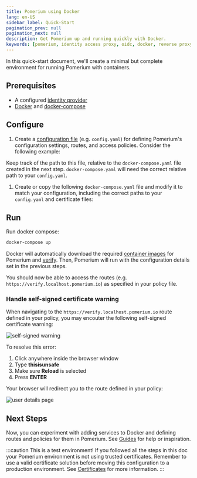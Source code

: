 ```yaml
---
title: Pomerium using Docker
lang: en-US
sidebar_label: Quick-Start
pagination_prev: null
pagination_next: null
description: Get Pomerium up and running quickly with Docker.
keywords: [pomerium, identity access proxy, oidc, docker, reverse proxy, containers, identity aware proxy]
---
```



In this quick-start document, we'll create a minimal but complete environment for running Pomerium with containers.

## Prerequisites

- A configured [identity provider]
- [Docker] and [docker-compose]

## Configure

1. Create a [configuration file] (e.g. `config.yaml`) for defining Pomerium's configuration settings, routes, and access policies. Consider the following example:

  <ConfigDocker/>

   Keep track of the path to this file, relative to the `docker-compose.yaml` file created in the next step. `docker-compose.yaml` will need the correct relative path to your `config.yaml`.

1. Create or copy the following `docker-compose.yaml` file and modify it to match your configuration, including the correct paths to your `config.yaml` and certificate files:

   <DockerCompose/>

## Run

Run docker compose:

```bash
docker-compose up
```

Docker will automatically download the required [container images] for Pomerium and [verify]. Then, Pomerium will run with the configuration details set in the previous steps.

You should now be able to access the routes (e.g. `https://verify.localhost.pomerium.io`) as specified in your policy file.

### Handle self-signed certificate warning
When navigating to the `https://verify.localhost.pomerium.io` route defined in your policy, you may encouter the following self-signed certificate warning:

![self-signed warning](./img/self-signed-warning.png)

To resolve this error:
1. Click anywhere inside the browser window
2. Type **thisisunsafe**
3. Make sure **Reload** is selected
3. Press **ENTER**

Your browser will redirect you to the route defined in your policy: 

![user details page](./img/user-details-page.png)

## Next Steps

Now, you can experiment with adding services to Docker and defining routes and policies for them in Pomerium. See [Guides](/docs/guides) for help or inspiration.

:::caution This is a test environment!
If you followed all the steps in this doc your Pomerium environment is not using trusted certificates. Remember to use a valid certificate solution before moving this configuration to a production environment. See [Certificates][tls certificates] for more information.
:::

[configuration file]: /docs/reference
[container images]: https://hub.docker.com/r/pomerium/pomerium
[docker]: https://docs.docker.com/install/
[docker-compose]: https://docs.docker.com/compose/install/
[verify]: https://verify.pomerium.com/
[identity provider]: /docs/identity-providers
[tls certificates]: ../topics/certificates
[fqdn]: https://en.wikipedia.org/wiki/Fully_qualified_domain_name
[mkcert]: https://github.com/FiloSottile/mkcert
[Self-signed wildcard certificate]: /docs/topics/certificates#self-signed-wildcard-certificate